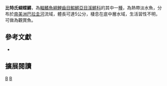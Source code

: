 {{Speciesbox 
| taxon = Papiliolebias bitteri
| status = NE
| status_system = IUCN3.1
| authority =  [[Costa|Costa]], 1989
| synonyms = *''Plesiolebias bitteri, Costa, 1989''
}}
'''比特氏蝴蝶鱂'''，為[[輻鰭魚綱|輻鰭魚綱]][[鯉齒目|鯉齒目]][[鰕鱂亞目|鰕鱂亞目]][[溪鱂科|溪鱂科]]的其中一[[種|種]]，為熱帶淡水魚，分布於[[南美洲|南美洲]][[巴拉圭河|巴拉圭河]]流域，體長可達5公分，棲息在底中層水域，生活習性不明，可做為觀賞魚。
== 參考文獻 ==
*{{FishBase_species|genus=Papiliolebias|species=bitteri|year=2014|month=9}}

== 擴展閱讀 ==
{{refbegin}}
{{wikispecies-inline|Papiliolebias bitteri|比特氏蝴蝶鱂}}
{{refend}}
{{Taxonbar|from=Q5303712}}

[[Category:觀賞魚|B]]
[[Category:蝴蝶鱂屬|B]]